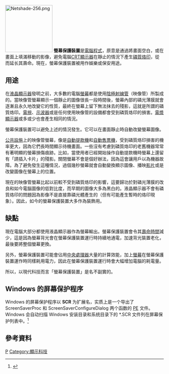 {{noteTA
|T=zh-hans:屏幕保护程序;zh-hant:螢幕保護裝置;zh-tw:螢幕保護程式
|G1=IT
|1=zh-hans:屏幕保护程序;zh-hant:螢幕保護裝置;zh-tw:螢幕保護程式
}}
[[File:Netshade-256.png|150px]]
'''螢幕保護裝置'''是[[電腦程式|電腦程式]]，原意是通過將畫面空白，或在畫面上填滿移動的影像，避免電腦[[阴极射线管|CRT]][[顯示器|顯示器]]在靜止的情況下產生[[磷質烙印|磷質烙印]]，從而延长其壽命。現在，螢幕保護裝置被用作娛樂或保安用途。

==用途==
在[[液晶顯示器|液晶顯示器]]發明之前，大多數的電腦[[螢幕|螢幕]]都是使用[[陰極射線管|陰極射線管]]（映像管）所製成的。當映像管螢幕顯示一個靜止的圖像很長一段時間後，螢幕內部的磷光薄膜就會逐漸且永久地改變它的性質，最終在螢幕上留下無法抹去的殘影，這就是所謂的磷質烙印。[[電視|電視]]、[[示波器|示波器]]或是任何使用映像管的設備都會受到磷質烙印的損害。[[電漿顯示器|電漿顯示器]]或多或少也會產生相同的情況。

螢幕保護裝置可以避免上述的情況發生。它可以在畫面靜止時自動改變螢幕圖像。

[[公共設施|公共設施]]上的映像管螢幕，像是[[自動櫃員機|自動提款機]]和[[自動售票機|自動售票機]]，受到磷質烙印損害的機率更大，因為它們長時間顯示待機畫面。一些沒有考慮到磷質烙印的老舊機器常常有著明顯的螢幕損傷痕跡。比如，當使用者已經開始操作自動提款機時螢幕上還留有「請插入卡片」的殘影。關閉螢幕不會是個好辦法，因為這會讓用戶以為機器故障。為了避免發生這種情況，過個幾秒螢幕就會自動變換顯示圖像、播映[[视频|影片]]或是改變圖像在螢幕上的位置。

現在的映像管螢幕比起以前較不受到磷質烙印的影響，這要歸功於對磷光薄膜的改良和如今電腦圖像的低對比度，而早期的圖像大多為黑白的。液晶顯示器不會有磷質烙印的問題因為影像不是直接靠磷光體產生的（但有可能產生暫時的烙印現象）。因此，如今的螢幕保護裝置大多作為裝飾用。

==缺點==
現在電腦大部分都使用液晶顯示器作為螢幕輸出。螢幕保護裝置會令其[[壽命時間|壽命時間]]減少，這是因為螢幕背光會在螢幕保護裝置運行時持續地通電，加速背光裝置老化，最後要將整個螢幕更換。

另外，螢幕保護裝置可能會佔用[[中央處理器|中央處理器]]大量的計算效能，加上[[螢幕|螢幕]]在螢幕保護裝置運作時同樣耗用電力，因此在螢幕保護裝置運行時會大幅增加電腦的耗電量。

所以，以現代科技而言「螢幕保護裝置」是名不副實的。

==Windows 的屏幕保护程序==
Windows 的屏幕保护程序以 '''SCR''' 为扩展名，实质上是一个导出了 ScreenSaverProc 和 ScreenSaverConfigureDialog 两个函数的 [[可移植可执行|PE]] 文件。Windows 会自动扫描 Windows 安装目录和系统目录下的 *.SCR 文件列在屏幕保护列表中。<ref>{{cite web |url=https://msdn.microsoft.com/en-us/library/cc144066(v=vs.85).aspx |title=Handling Screen Savers |publisher=Microsoft |date=2017-01-08 |accessdate=2017-01-08 |archive-date=2017-01-09 |archive-url=https://web.archive.org/web/20170109020807/https://msdn.microsoft.com/en-us/library/cc144066(v=vs.85).aspx |dead-url=no }}</ref>

== 參考資料 ==
{{Reflist}}


[[Category:系统软件|P]]
[[Category:顯示科技|Category:顯示科技]]